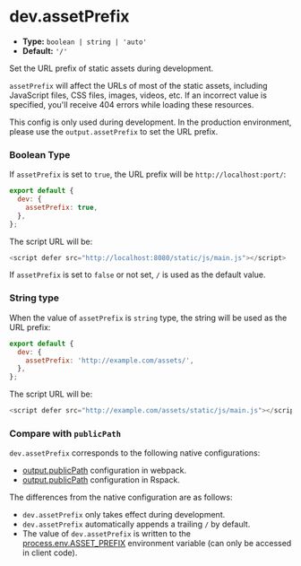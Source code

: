 # dev.assetPrefix

- **Type:** `boolean | string | 'auto'`
- **Default:** `'/'`

Set the URL prefix of static assets during development.

`assetPrefix` will affect the URLs of most of the static assets, including JavaScript files, CSS files, images, videos, etc. If an incorrect value is specified, you'll receive 404 errors while loading these resources.

This config is only used during development. In the production environment, please use the `output.assetPrefix` to set the URL prefix.

### Boolean Type

If `assetPrefix` is set to `true`, the URL prefix will be `http://localhost:port/`:

```js
export default {
  dev: {
    assetPrefix: true,
  },
};
```

The script URL will be:

```js
<script defer src="http://localhost:8080/static/js/main.js"></script>
```

If `assetPrefix` is set to `false` or not set, `/` is used as the default value.

### String type

When the value of `assetPrefix` is `string` type, the string will be used as the URL prefix:

```js
export default {
  dev: {
    assetPrefix: 'http://example.com/assets/',
  },
};
```

The script URL will be:

```js
<script defer src="http://example.com/assets/static/js/main.js"></script>
```

### Compare with `publicPath`

`dev.assetPrefix` corresponds to the following native configurations:

- [output.publicPath](https://webpack.js.org/guides/public-path/) configuration in webpack.
- [output.publicPath](https://rspack.dev/config/output#outputpublicpath) configuration in Rspack.

The differences from the native configuration are as follows:

- `dev.assetPrefix` only takes effect during development.
- `dev.assetPrefix` automatically appends a trailing `/` by default.
- The value of `dev.assetPrefix` is written to the [process.env.ASSET_PREFIX](/guide/advanced/env-vars#processenvasset_prefix) environment variable (can only be accessed in client code).
